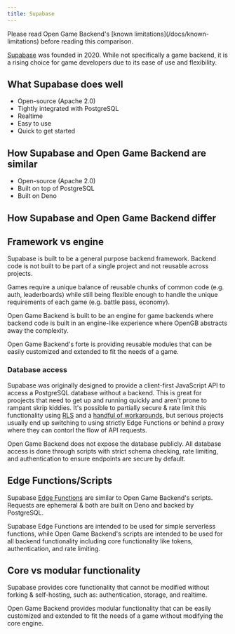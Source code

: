 ```yaml
---
title: Supabase
---
```


<Note>
  Please read Open Game Backend's [known limitations](/docs/known-limitations)
  before reading this comparison.
</Note>

[Supabase](https://supabase.com/) was founded in 2020. While not specifically a game backend, it is a rising choice for game developers due to its ease of use and flexibility.

## What Supabase does well

- Open-source (Apache 2.0)
- Tightly integrated with PostgreSQL
- Realtime
- Easy to use
- Quick to get started

## How Supabase and Open Game Backend are similar

- Open-source (Apache 2.0)
- Built on top of PostgreSQL
- Built on Deno

## How Supabase and Open Game Backend differ

## Framework vs engine

Supabase is built to be a general purpose backend framework. Backend code is not built to be part of a single project and not reusable across projects.

Games require a unique balance of reusable chunks of common code (e.g. auth, leaderboards) while still being flexible enough to handle the unique requirements of each game (e.g. battle pass, economy).

Open Game Backend is built to be an engine for game backends where backend code is built in an engine-like experience where OpenGB abstracts away the complexity.

Open Game Backend's forte is providing reusable modules that can be easily customized and extended to fit the needs of a game.

### Database access

Supabase was originally designed to provide a client-first JavaScript API to access a PostgreSQL database without a backend. This is great for proojects that need to get up and running quickly and aren't prone to rampant skrip kiddies. It's possible to partially secure & rate limit this functionality using [RLS](https://supabase.com/docs/guides/auth/row-level-security) and a [handful of workarounds](https://www.reddit.com/r/Supabase/comments/15chrqx/comment/ju26wrf/?context=3), but serious projects usually end up switching to using strictly Edge Functions or behind a proxy where they can contorl the flow of API requests.

Open Game Backend does not expose the database publicly. All database access is done through scripts with strict schema checking, rate limiting, and authentication to ensure endpoints are secure by default.

## Edge Functions/Scripts

Supabase [Edge Functions](https://supabase.com/docs/guides/functions/quickstart) are similar to Open Game Backend's scripts. Requests are ephemeral & both are built on Deno and backed by PostgreSQL.

Supabase Edge Functions are intended to be used for simple serverless functions, while Open Game Backend's scripts are intended to be used for all backend functionality including core functionality like tokens, authentication, and rate limiting.

## Core vs modular functionality

Supabase provides core functionality that cannot be modified without forking & self-hosting, such as: authentication, storage, and realtime.

Open Game Backend provides modular functionality that can be easily customized and extended to fit the needs of a game without modifying the core engine.
